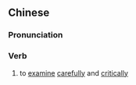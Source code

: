 ==Chinese==
{{zh-forms|s=审阅}}

===Pronunciation===
{{zh-pron
|m=shěnyuè
|c=sam2 jyut6
|mn=qz:sím-iat/xm:sím-ia̍t/tw,zz:sím-oa̍t
|cat=v
}}

===Verb===
{{zh-verb}}

# to [[examine]] [[careful]]ly and [[critical]]ly